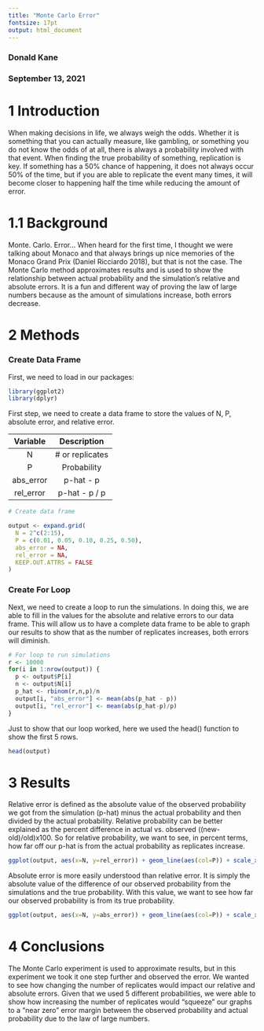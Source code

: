 ```yaml
---
title: "Monte Carlo Error"
fontsize: 17pt
output: html_document
---
```

### Donald Kane
### September 13, 2021

# 1 Introduction

  When making decisions in life, we always weigh the odds. Whether it is something that you can actually measure, like gambling, or something you do not know the odds of at all, there is always a probability involved with that event. When finding the true probability of something, replication is key. If something has a 50% chance of happening, it does not always occur 50% of the time, but if you are able to replicate the event many times, it will become closer to happening half the time while reducing the amount of error.

# 1.1 Background

  Monte. Carlo. Error...
  When heard for the first time, I thought we were talking about Monaco and that always brings up nice memories of the Monaco Grand Prix (Daniel Ricciardo 2018), but that is not the case. The Monte Carlo method approximates results and is used to show the relationship between actual probability and the simulation's relative and absolute errors. It is a fun and different way of proving the law of large numbers because as the amount of simulations increase, both errors decrease.

# 2 Methods

### Create Data Frame

First, we need to load in our packages:

```r
library(ggplot2)
library(dplyr)
```

  First step, we need to create a data frame to store the values of N, P, absolute error, and relative error.

| Variable | Description 
|:---:|:---:|
|  N  |   # or replicates 
|  P  |   Probability 
|  abs_error  |   p-hat - p 
|  rel_error  |   p-hat - p / p 


```r
# Create data frame

output <- expand.grid(
  N = 2^c(2:15),
  P = c(0.01, 0.05, 0.10, 0.25, 0.50),
  abs_error = NA,
  rel_error = NA,
  KEEP.OUT.ATTRS = FALSE
)
```

### Create For Loop

  Next, we need to create a loop to run the simulations. In doing this, we are able to fill in the values for the absolute and relative errors to our data frame. This will allow us to have a complete data frame to be able to graph our results to show that as the number of replicates increases, both errors will diminish.

``` r
# For loop to run simulations
r <- 10000
for(i in 1:nrow(output)) {
  p <- output$P[i]
  n <- output$N[i]
  p_hat <- rbinom(r,n,p)/n
  output[i, "abs_error"] <- mean(abs(p_hat - p)) 
  output[i, "rel_error"] <- mean(abs(p_hat-p)/p) 
}
```

Just to show that our loop worked, here we used the head() function to show the first 5 rows.

``` r
head(output)
```

# 3 Results

  Relative error is defined as the absolute value of the observed probability we got from the simulation (p-hat) minus the actual probability and then divided by the actual probability. Relative probability can be better explained as the percent difference in actual vs. observed ((new-old)/old)x100. So for relative probability, we want to see, in percent terms, how far off our p-hat is from the actual probability as replicates increase.

``` r
ggplot(output, aes(x=N, y=rel_error)) + geom_line(aes(col=P)) + scale_x_continuous(trans='log2') + ggtitle("Relative Error")

```

  Absolute error is more easily understood than relative error. It is simply the absolute value of the difference of our observed probability from the simulations and the true probability. With this value, we want to see how far our observed probability is from its true probability.

``` r
ggplot(output, aes(x=N, y=abs_error)) + geom_line(aes(col=P)) + scale_x_continuous(trans='log2') + ggtitle("Absolute Error")

```

# 4 Conclusions

The Monte Carlo experiment is used to approximate results, but in this experiment we took it one step further and observed the error. We wanted to see how changing the number of replicates would impact our relative and absolute errors. Given that we used 5 different probabilities, we were able to show how increasing the number of replicates would "squeeze" our graphs to a "near zero" error margin between the observed probability and actual probability due to the law of large numbers.